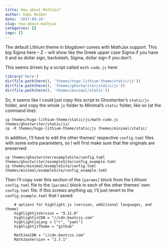 ```yaml
---
title: How about MathJax?
author: Gabi Huiber
date: '2017-09-24'
slug: how-about-mathjax
categories: []
tags: []
---
```


The default Lithium theme in blogdown comes with MathJax support. This big Sigma here -- $\Sigma$ -- will show like the Greek upper case Sigma if you have it and as dollar sign, backslash, Sigma, dollar sign if you don't.

This seems driven by a script called `math-code.js` here:

```r
library('here')
dir(file.path(here(), 'themes/hugo-lithium-theme/static/js'))
dir(file.path(here(), 'themes/ghostwriter/static/js'))
dir(file.path(here(), 'themes/minimal/static'))
```
So, it seems like I could just copy this script to Ghostwriter's `static/js` folder, and copy the whole `js` folder to Minimal's `static` folder, like so (at the command line):

```
cp themes/hugo-lithium-theme/static/js/math-code.js themes/ghostwriter/static/js/
cp -R themes/hugo-lithium-theme/static/js themes/minimal/static/
```

In addition, I'll have to edit the other themes' respective `config.toml` files with some extra parameters, so I will first make sure that the originals are preserved:

```
cp themes/ghostwriter/exampleSite/config.toml themes/ghostwriter/exampleSite/config_example.toml
cp themes/minimal/exampleSite/config.toml themes/minimal/exampleSite/config_example.toml
```

Then I'll copy over this section of the `[params]` block from the Lithium `config.toml` file to the `[params]` block in each of the other themes' own `config.toml` file. If this screws anything up, I'll just revert to the `config_example.toml` that I saved:

```
    # options for highlight.js (version, additional languages, and theme)
    highlightjsVersion = "9.11.0"
    highlightjsCDN = "//cdn.bootcss.com"
    highlightjsLang = ["r", "yaml"]
    highlightjsTheme = "github"

    MathJaxCDN = "//cdn.bootcss.com"
    MathJaxVersion = "2.7.1"
```